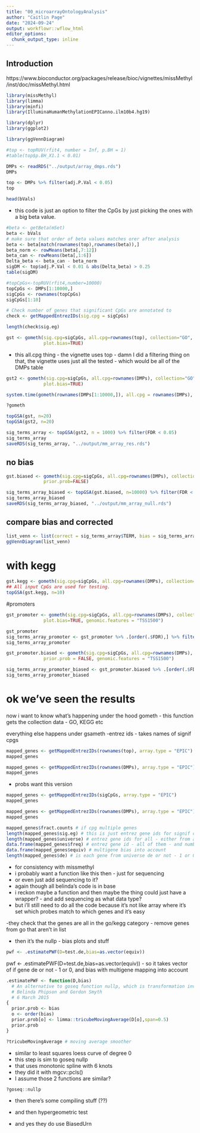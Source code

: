 ```yaml
---
title: "00_microarrayOntologyAnalysis"
author: "Caitlin Page"
date: "2024-09-24"
output: workflowr::wflow_html
editor_options:
  chunk_output_type: inline
---
```


## Introduction
https://www.bioconductor.org/packages/release/bioc/vignettes/missMethyl/inst/doc/missMethyl.html
```r
library(missMethyl)
library(limma)
library(minfi)
library(IlluminaHumanMethylationEPICanno.ilm10b4.hg19)

library(dplyr)
library(ggplot2)

library(ggVennDiagram)
```


```r
#top <- topRUV(rfit4, number = Inf, p.BH = 1)
#table(top$p.BH_X1.1 < 0.01)
```
```r
DMPs <- readRDS("../output/array_dmps.rds")
DMPs
```
```r
top <- DMPs %>% filter(adj.P.Val < 0.05)
top
```
```r
head(bVals)
```
- this code is just an option to filter the CpGs by just picking the ones with a big beta value.
```r
#beta <- getBeta(mSet)
beta <- bVals
# make sure that order of beta values matches orer after analysis
beta <- beta[match(rownames(top),rownames(beta)),]
beta_norm <- rowMeans(beta[,7:12])
beta_can <- rowMeans(beta[,1:6])
Delta_beta <- beta_can - beta_norm
sigDM <- top$adj.P.Val < 0.01 & abs(Delta_beta) > 0.25
table(sigDM)
```

```r
#topCpGs<-topRUV(rfit4,number=10000)
topCpGs <- DMPs[1:10000,]
sigCpGs <- rownames(topCpGs)
sigCpGs[1:10]

```

```r
# Check number of genes that significant CpGs are annotated to
check <- getMappedEntrezIDs(sig.cpg = sigCpGs)
```

```r
length(check$sig.eg)
```

```r
gst <- gometh(sig.cpg=sigCpGs, all.cpg=rownames(top), collection="GO",
              plot.bias=TRUE)
```
- this all.cpg thing - the vignette uses top - damn I did a filtering thing on that, the vignette uses just all the tested - which would be all of the DMPs table
```r
gst2 <- gometh(sig.cpg=sigCpGs, all.cpg=rownames(DMPs), collection="GO",
              plot.bias=TRUE)
```
```r
system.time(gometh(rownames(DMPs[1:10000,]), all.cpg = rownames(DMPs), collection = "GO", plot.bias = TRUE))
```
```r
?gometh
```

```r
topGSA(gst, n=20)
topGSA(gst2, n=20)
```
```r
sig_terms_array <- topGSA(gst2, n = 1000) %>% filter(FDR < 0.05)
sig_terms_array
saveRDS(sig_terms_array, "../output/mm_array_res.rds")
```

## no bias

```r
gst.biased <- gometh(sig.cpg=sigCpGs, all.cpg=rownames(DMPs), collection="GO",
              prior.prob=FALSE)

sig_terms_array_biased <- topGSA(gst.biased, n=10000) %>% filter(FDR < 0.05)
sig_terms_array_biased
saveRDS(sig_terms_array_biased, "../output/mm_array_null.rds")
```
## compare bias and corrected
```r
list_venn <- list(correct = sig_terms_array$TERM, bias = sig_terms_array_biased$TERM)
ggVennDiagram(list_venn)
```


## 
# with kegg
```r
gst.kegg <- gometh(sig.cpg=sigCpGs, all.cpg=rownames(DMPs), collection="KEGG")
## All input CpGs are used for testing.
topGSA(gst.kegg, n=10)

```

#promoters

```r
gst_promoter <- gometh(sig.cpg=sigCpGs, all.cpg=rownames(DMPs), collection="GO",
              plot.bias=TRUE, genomic.features = "TSS1500")
```
```r
gst_promoter
sig_terms_array_promoter <- gst_promoter %>% .[order(.$FDR),] %>% filter(FDR < 0.05)
sig_terms_array_promoter
```

```r
gst_promoter.biased <- gometh(sig.cpg=sigCpGs, all.cpg=rownames(DMPs), collection="GO",
              prior.prob = FALSE, genomic.features = "TSS1500")
```
```r
sig_terms_array_promoter_biased <- gst_promoter.biased %>% .[order(.$FDR),] %>% filter(FDR < 0.05)
sig_terms_array_promoter_biased
```

#####
# ok we've seen the results
now i want to know what's happening under the hood
gometh 
- this function gets the collection data - GO, KEGG etc

everything else happens under gsameth
-entrez ids 
- takes names of signif cpgs
```r
mapped_genes <- getMappedEntrezIDs(rownames(top), array.type = "EPIC")
mapped_genes
```
```r
mapped_genes <- getMappedEntrezIDs(rownames(DMPs), array.type = "EPIC")
mapped_genes
```
- probs want this version
```r
mapped_genes <- getMappedEntrezIDs(sigCpGs, array.type = "EPIC") 
mapped_genes
```
```r
mapped_genes <- getMappedEntrezIDs(rownames(DMPs), array.type = "EPIC")
mapped_genes
```

```r
mapped_genes$fract.counts # if cpg multiple genes
length(mapped_genes$sig.eg) # this is just entrez gene ids for signif cpgs
length(mapped_genes$universe) # entrez gene ids for all - either from array or provided set
data.frame(mapped_genes$freq) # entrez gene id - all of them - and number of cpgs (Freq)
data.frame(mapped_genes$equiv) # multigene bias into account
length(mapped_genes$de) # is each gene from universe de or not - 1 or 0
```

- for consistency with missmethyl
- i probably want a function like this then - just for sequencing
- or even just add sequencing to it?
- again though all belinda's code is in base
- i reckon maybe a function and then maybe the thing could just have a wrapper? - and add sequencing as what data type?
- but i'll still need to do all the code because it's not like array where it's set which probes match to which genes and it's easy

-they check that the genes are all in the go/kegg category
- remove genes from go that aren't in list

- then it's the nullp - bias plots and stuff
```r
pwf <- .estimatePWF(D=test.de,bias=as.vector(equiv))
```

pwf <- .estimatePWF(D=test.de,bias=as.vector(equiv))
- so it takes vector of if gene de or not - 1 or 0, and bias with multigene mapping into account
```r
.estimatePWF <- function(D,bias)
  # An alternative to goseq function nullp, which is transformation invariant
  # Belinda Phipson and Gordon Smyth
  # 6 March 2015
{
  prior.prob <- bias
  o <- order(bias)
  prior.prob[o] <- limma::tricubeMovingAverage(D[o],span=0.5)
  prior.prob
}
```

```r
?tricubeMovingAverage # moving average smoother
```
- similar to least squares loess curve of degree 0
- this step is sim to goseq nullp
- that uses monotonic spline with 6 knots
- they did it with mgcv::pcls()
- I assume those 2 functions are similar?
```r
?goseq::nullp
```

- then there's some compiling stuff (??)

- and then hypergeometric test
- and yes they do use BiasedUrn
